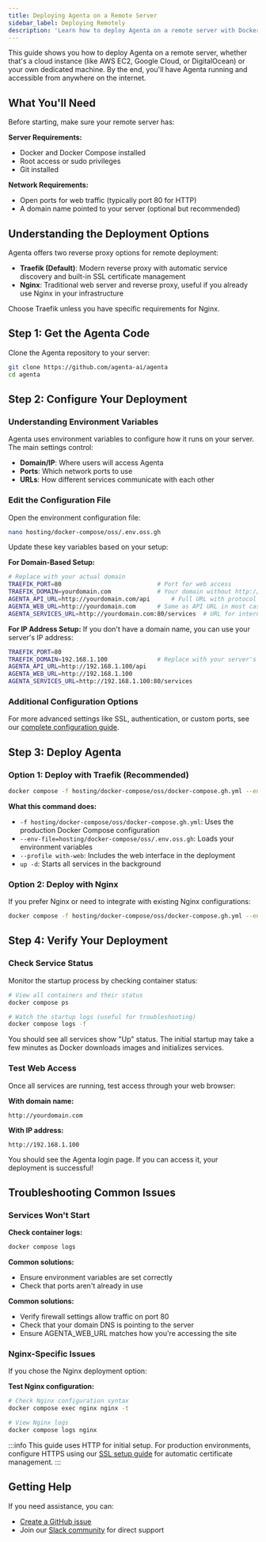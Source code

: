 ```yaml
---
title: Deploying Agenta on a Remote Server
sidebar_label: Deploying Remotely
description: 'Learn how to deploy Agenta on a remote server with Docker. Step-by-step guide covers environment setup, installation, and configuration for cloud or dedicated hosting environments.'
---
```


This guide shows you how to deploy Agenta on a remote server, whether that's a cloud instance (like AWS EC2, Google Cloud, or DigitalOcean) or your own dedicated machine. By the end, you'll have Agenta running and accessible from anywhere on the internet.

## What You'll Need

Before starting, make sure your remote server has:

**Server Requirements:**
- Docker and Docker Compose installed
- Root access or sudo privileges
- Git installed

**Network Requirements:**
- Open ports for web traffic (typically port 80 for HTTP)
- A domain name pointed to your server (optional but recommended)

## Understanding the Deployment Options

Agenta offers two reverse proxy options for remote deployment:

- **Traefik (Default)**: Modern reverse proxy with automatic service discovery and built-in SSL certificate management
- **Nginx**: Traditional web server and reverse proxy, useful if you already use Nginx in your infrastructure

Choose Traefik unless you have specific requirements for Nginx.

## Step 1: Get the Agenta Code

Clone the Agenta repository to your server:

```bash
git clone https://github.com/agenta-ai/agenta
cd agenta
```

## Step 2: Configure Your Deployment

### Understanding Environment Variables

Agenta uses environment variables to configure how it runs on your server. The main settings control:

- **Domain/IP**: Where users will access Agenta
- **Ports**: Which network ports to use
- **URLs**: How different services communicate with each other

### Edit the Configuration File

Open the environment configuration file:

```bash
nano hosting/docker-compose/oss/.env.oss.gh
```

Update these key variables based on your setup:

**For Domain-Based Setup:**
```bash
# Replace with your actual domain
TRAEFIK_PORT=80                           # Port for web access
TRAEFIK_DOMAIN=yourdomain.com             # Your domain without http://
AGENTA_API_URL=http://yourdomain.com/api      # Full URL with protocol
AGENTA_WEB_URL=http://yourdomain.com      # Same as API URL in most cases
AGENTA_SERVICES_URL=http://yourdomain.com:80/services  # URL for internal services
```

**For IP Address Setup:**
If you don't have a domain name, you can use your server's IP address:

```bash
TRAEFIK_PORT=80
TRAEFIK_DOMAIN=192.168.1.100              # Replace with your server's IP
AGENTA_API_URL=http://192.168.1.100/api
AGENTA_WEB_URL=http://192.168.1.100
AGENTA_SERVICES_URL=http://192.168.1.100:80/services
```

### Additional Configuration Options

For more advanced settings like SSL, authentication, or custom ports, see our [complete configuration guide](/self-host/configuration).

## Step 3: Deploy Agenta

### Option 1: Deploy with Traefik (Recommended)

```bash
docker compose -f hosting/docker-compose/oss/docker-compose.gh.yml --env-file=hosting/docker-compose/oss/.env.oss.gh --profile with-web --profile with-traefik up -d
```

**What this command does:**
- `-f hosting/docker-compose/oss/docker-compose.gh.yml`: Uses the production Docker Compose configuration
- `--env-file=hosting/docker-compose/oss/.env.oss.gh`: Loads your environment variables
- `--profile with-web`: Includes the web interface in the deployment
- `up -d`: Starts all services in the background

### Option 2: Deploy with Nginx

If you prefer Nginx or need to integrate with existing Nginx configurations:

```bash
docker compose -f hosting/docker-compose/oss/docker-compose.gh.yml --env-file=hosting/docker-compose/oss/.env.oss.gh --profile with-web --profile with-nginx up -d
```

## Step 4: Verify Your Deployment

### Check Service Status

Monitor the startup process by checking container status:

```bash
# View all containers and their status
docker compose ps

# Watch the startup logs (useful for troubleshooting)
docker compose logs -f
```

You should see all services show "Up" status. The initial startup may take a few minutes as Docker downloads images and initializes services.

### Test Web Access

Once all services are running, test access through your web browser:

**With domain name:**
```
http://yourdomain.com
```

**With IP address:**
```
http://192.168.1.100
```

You should see the Agenta login page. If you can access it, your deployment is successful!

## Troubleshooting Common Issues

### Services Won't Start

**Check container logs:**
```bash
docker compose logs
```

**Common solutions:**
- Ensure environment variables are set correctly
- Check that ports aren't already in use


**Common solutions:**
- Verify firewall settings allow traffic on port 80
- Check that your domain DNS is pointing to the server
- Ensure AGENTA_WEB_URL matches how you're accessing the site


### Nginx-Specific Issues

If you chose the Nginx deployment option:

**Test Nginx configuration:**
```bash
# Check Nginx configuration syntax
docker compose exec nginx nginx -t

# View Nginx logs
docker compose logs nginx
```


:::info
This guide uses HTTP for initial setup. For production environments, configure HTTPS using our [SSL setup guide](/self-host/guides/using-ssl) for automatic certificate management.
:::

## Getting Help

If you need assistance, you can:
- [Create a GitHub issue](https://github.com/Agenta-AI/agenta/issues/new/choose)
- Join our [Slack community](https://join.slack.com/t/agenta-hq/shared_invite/zt-37pnbp5s6-mbBrPL863d_oLB61GSNFjw) for direct support
